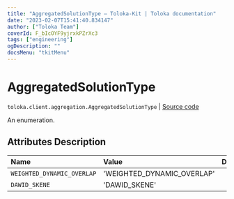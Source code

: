 ```yaml
---
title: "AggregatedSolutionType — Toloka-Kit | Toloka documentation"
date: "2023-02-07T15:41:40.834147"
author: ["Toloka Team"]
coverId: F_bIcOYF9yjrxkPZrXc3
tags: ["engineering"]
ogDescription: ""
docsMenu: "tkitMenu"
---
```


# AggregatedSolutionType
`toloka.client.aggregation.AggregatedSolutionType` | [Source code](https://github.com/Toloka/toloka-kit/blob/v1.1.3/src/client/aggregation.py#L25)

An enumeration.

## Attributes Description

| Name | Value | Description |
| :------| :-----------| :----------|
`WEIGHTED_DYNAMIC_OVERLAP`|'WEIGHTED_DYNAMIC_OVERLAP'|
`DAWID_SKENE`|'DAWID_SKENE'|